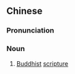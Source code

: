 ==Chinese==
{{zh-forms}}

===Pronunciation===
{{zh-pron
|m=fózàng
|cat=n
}}

===Noun===
{{zh-noun}}

# {{lb|zh|Buddhism}} [[Buddhist]] [[scripture]]